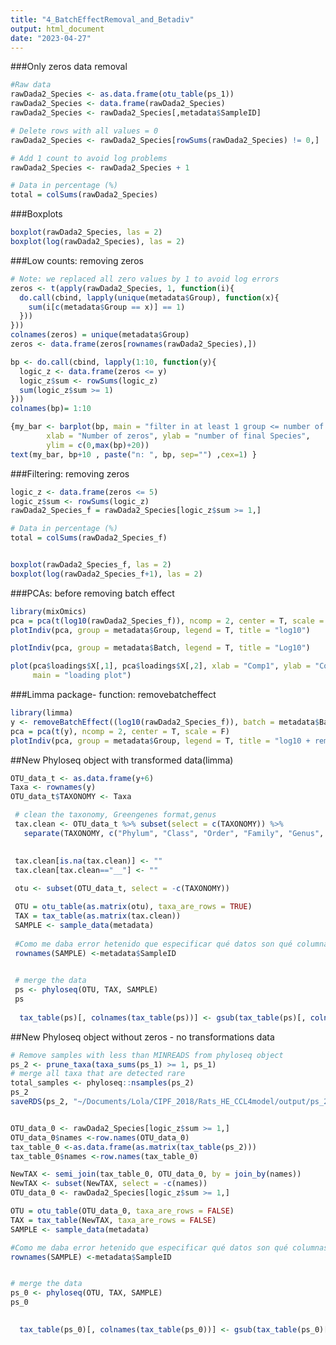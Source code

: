 ```yaml
---
title: "4_BatchEffectRemoval_and_Betadiv"
output: html_document
date: "2023-04-27"
---
```

###Only zeros data removal
```r
#Raw data
rawDada2_Species <- as.data.frame(otu_table(ps_1))
rawDada2_Species <- data.frame(rawDada2_Species)
rawDada2_Species <- rawDada2_Species[,metadata$SampleID]

# Delete rows with all values = 0
rawDada2_Species <- rawDada2_Species[rowSums(rawDada2_Species) != 0,]

# Add 1 count to avoid log problems
rawDada2_Species <- rawDada2_Species + 1

# Data in percentage (%)
total = colSums(rawDada2_Species)

```

###Boxplots
```r
boxplot(rawDada2_Species, las = 2)
boxplot(log(rawDada2_Species), las = 2)
``` 

###Low counts: removing zeros
```r
# Note: we replaced all zero values by 1 to avoid log errors
zeros <- t(apply(rawDada2_Species, 1, function(i){
  do.call(cbind, lapply(unique(metadata$Group), function(x){
    sum(i[c(metadata$Group == x)] == 1)
  }))
}))
colnames(zeros) = unique(metadata$Group)
zeros <- data.frame(zeros[rownames(rawDada2_Species),])

bp <- do.call(cbind, lapply(1:10, function(y){
  logic_z <- data.frame(zeros <= y)
  logic_z$sum <- rowSums(logic_z)
  sum(logic_z$sum >= 1)
}))
colnames(bp)= 1:10

{my_bar <- barplot(bp, main = "filter in at least 1 group <= number of zeros", 
        xlab = "Number of zeros", ylab = "number of final Species",
        ylim = c(0,max(bp)+20))
text(my_bar, bp+10 , paste("n: ", bp, sep="") ,cex=1) }
``` 


###Filtering: removing zeros
```r
logic_z <- data.frame(zeros <= 5)
logic_z$sum <- rowSums(logic_z)
rawDada2_Species_f = rawDada2_Species[logic_z$sum >= 1,]

# Data in percentage (%)
total = colSums(rawDada2_Species_f)


boxplot(rawDada2_Species_f, las = 2)
boxplot(log(rawDada2_Species_f+1), las = 2)
```

###PCAs: before removing batch effect
```r
library(mixOmics)
pca = pca(t(log10(rawDada2_Species_f)), ncomp = 2, center = T, scale = F)
plotIndiv(pca, group = metadata$Group, legend = T, title = "log10")

plotIndiv(pca, group = metadata$Batch, legend = T, title = "Log10")

plot(pca$loadings$X[,1], pca$loadings$X[,2], xlab = "Comp1", ylab = "Comp2",
     main = "loading plot")
```

###Limma package- function: removebatcheffect
```r
library(limma)
y <- removeBatchEffect((log10(rawDada2_Species_f)), batch = metadata$Batch)
pca = pca(t(y), ncomp = 2, center = T, scale = F)
plotIndiv(pca, group = metadata$Group, legend = T, title = "log10 + removelima") 
```

##New Phyloseq object with transformed data(limma)
```r
OTU_data_t <- as.data.frame(y+6)
Taxa <- rownames(y)
OTU_data_t$TAXONOMY <- Taxa

 # clean the taxonomy, Greengenes format,genus
 tax.clean <- OTU_data_t %>% subset(select = c(TAXONOMY)) %>%
   separate(TAXONOMY, c("Phylum", "Class", "Order", "Family", "Genus", "Species"), ";") 
 

 tax.clean[is.na(tax.clean)] <- ""
 tax.clean[tax.clean=="__"] <- ""
 
 otu <- subset(OTU_data_t, select = -c(TAXONOMY))

 OTU = otu_table(as.matrix(otu), taxa_are_rows = TRUE)
 TAX = tax_table(as.matrix(tax.clean))
 SAMPLE <- sample_data(metadata)
 
 #Como me daba error hetenido que especificar qué datos son qué columnas
 rownames(SAMPLE) <-metadata$SampleID

 
 # merge the data
 ps <- phyloseq(OTU, TAX, SAMPLE)
 ps
 
  tax_table(ps)[, colnames(tax_table(ps))] <- gsub(tax_table(ps)[, colnames(tax_table(ps))],  pattern = "[a-z]__", replacement = "") 
```

##New Phyloseq object without zeros - no transformations data

```r
# Remove samples with less than MINREADS from phyloseq object
ps_2 <- prune_taxa(taxa_sums(ps_1) >= 1, ps_1)
# merge all taxa that are detected rare
total_samples <- phyloseq::nsamples(ps_2)
ps_2
saveRDS(ps_2, "~/Documents/Lola/CIPF_2018/Rats_HE_CCL4model/output/ps_2.Rds")


OTU_data_0 <- rawDada2_Species[logic_z$sum >= 1,]
OTU_data_0$names <-row.names(OTU_data_0)
tax_table_0 <-as.data.frame(as.matrix(tax_table(ps_2)))
tax_table_0$names <-row.names(tax_table_0)

NewTAX <- semi_join(tax_table_0, OTU_data_0, by = join_by(names))
NewTAX <- subset(NewTAX, select = -c(names))
OTU_data_0 <- rawDada2_Species[logic_z$sum >= 1,]

OTU = otu_table(OTU_data_0, taxa_are_rows = FALSE)
TAX = tax_table(NewTAX, taxa_are_rows = FALSE)
SAMPLE <- sample_data(metadata)

#Como me daba error hetenido que especificar qué datos son qué columnas
rownames(SAMPLE) <-metadata$SampleID


# merge the data
ps_0 <- phyloseq(OTU, TAX, SAMPLE)
ps_0

 
  tax_table(ps_0)[, colnames(tax_table(ps_0))] <- gsub(tax_table(ps_0)[, colnames(tax_table(ps_0))],  pattern = "[a-z]__", replacement = "") 
```